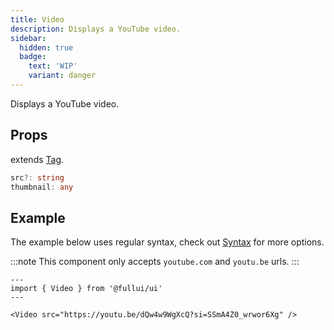 ```yaml
---
title: Video
description: Displays a YouTube video.
sidebar: 
  hidden: true
  badge:
    text: 'WIP'
    variant: danger
---
```


Displays a YouTube video.

## Props
extends [Tag](/utility/tag).
```ts
src?: string
thumbnail: any
```

## Example
The example below uses regular syntax, check out [Syntax](/overview/syntax) for more options.

:::note
This component only accepts `youtube.com` and `youtu.be` urls.
:::

```astro live
---
import { Video } from '@fullui/ui'
---

<Video src="https://youtu.be/dQw4w9WgXcQ?si=SSmA4Z0_wrwor6Xg" />
```